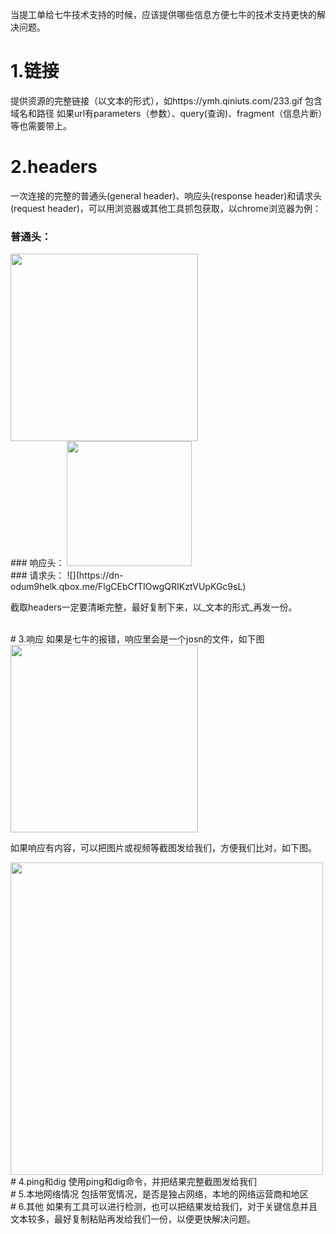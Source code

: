 当提工单给七牛技术支持的时候，应该提供哪些信息方便七牛的技术支持更快的解决问题。

# 1.链接
提供资源的完整链接（以文本的形式），如https://ymh.qiniuts.com/233.gif 包含域名和路径
如果url有parameters（参数）、query(查询)、fragment（信息片断）等也需要带上。

# 2.headers
一次连接的完整的普通头(general header)、响应头(response header)和请求头(request header)，可以用浏览器或其他工具抓包获取，以chrome浏览器为例：

### 普通头：
<img src="https://dn-odum9helk.qbox.me/FmX5uVJmOCfruebD9gXLNhRnZuBH" width="300"/>

<br>
### 响应头：
<img src="https://dn-odum9helk.qbox.me/Fv1QpfbETYwLg1IubhsiqJuyjkC8" width="200"/>

<br>
### 请求头：
![](https://dn-odum9helk.qbox.me/FlgCEbCfTIOwgQRIKztVUpKGc9sL)

截取headers一定要清晰完整，最好复制下来，以_文本的形式_再发一份。

<br>
# 3.响应
如果是七牛的报错，响应里会是一个josn的文件，如下图

<img src="https://dn-odum9helk.qbox.me/FmxkFk3KQu6nf2JGnGHiJVH6pCbo" width="300"/>

如果响应有内容，可以把图片或视频等截图发给我们，方便我们比对，如下图。

<img src="https://dn-odum9helk.qbox.me/FttCcYyxz0LMBOW-n7hHyJn8cWQK" width="500"/>

<br>
# 4.ping和dig
使用ping和dig命令，并把结果完整截图发给我们

<br>
# 5.本地网络情况
包括带宽情况，是否是独占网络，本地的网络运营商和地区

<br>
# 6.其他
如果有工具可以进行检测，也可以把结果发给我们，对于关键信息并且文本较多，最好复制粘贴再发给我们一份，以便更快解决问题。
